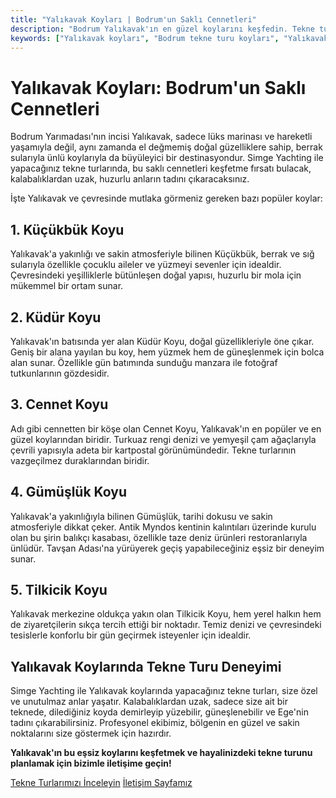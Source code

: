 ```yaml
---
title: "Yalıkavak Koyları | Bodrum'un Saklı Cennetleri"
description: "Bodrum Yalıkavak'ın en güzel koylarını keşfedin. Tekne turları için ideal, berrak sulara sahip bu koylar hakkında detaylı bilgiler ve fotoğraflar."
keywords: ["Yalıkavak koyları", "Bodrum tekne turu koyları", "Yalıkavak yüzme koyları", "Bodrum saklı koylar", "Yalıkavak gezilecek yerler"]
---
```


# Yalıkavak Koyları: Bodrum'un Saklı Cennetleri

Bodrum Yarımadası'nın incisi Yalıkavak, sadece lüks marinası ve hareketli yaşamıyla değil, aynı zamanda el değmemiş doğal güzelliklere sahip, berrak sularıyla ünlü koylarıyla da büyüleyici bir destinasyondur. Simge Yachting ile yapacağınız tekne turlarında, bu saklı cennetleri keşfetme fırsatı bulacak, kalabalıklardan uzak, huzurlu anların tadını çıkaracaksınız.

İşte Yalıkavak ve çevresinde mutlaka görmeniz gereken bazı popüler koylar:

## 1. Küçükbük Koyu

Yalıkavak'a yakınlığı ve sakin atmosferiyle bilinen Küçükbük, berrak ve sığ sularıyla özellikle çocuklu aileler ve yüzmeyi sevenler için idealdir. Çevresindeki yeşilliklerle bütünleşen doğal yapısı, huzurlu bir mola için mükemmel bir ortam sunar.

## 2. Küdür Koyu

Yalıkavak'ın batısında yer alan Küdür Koyu, doğal güzellikleriyle öne çıkar. Geniş bir alana yayılan bu koy, hem yüzmek hem de güneşlenmek için bolca alan sunar. Özellikle gün batımında sunduğu manzara ile fotoğraf tutkunlarının gözdesidir.

## 3. Cennet Koyu

Adı gibi cennetten bir köşe olan Cennet Koyu, Yalıkavak'ın en popüler ve en güzel koylarından biridir. Turkuaz rengi denizi ve yemyeşil çam ağaçlarıyla çevrili yapısıyla adeta bir kartpostal görünümündedir. Tekne turlarının vazgeçilmez duraklarından biridir.

## 4. Gümüşlük Koyu

Yalıkavak'a yakınlığıyla bilinen Gümüşlük, tarihi dokusu ve sakin atmosferiyle dikkat çeker. Antik Myndos kentinin kalıntıları üzerinde kurulu olan bu şirin balıkçı kasabası, özellikle taze deniz ürünleri restoranlarıyla ünlüdür. Tavşan Adası'na yürüyerek geçiş yapabileceğiniz eşsiz bir deneyim sunar.

## 5. Tilkicik Koyu

Yalıkavak merkezine oldukça yakın olan Tilkicik Koyu, hem yerel halkın hem de ziyaretçilerin sıkça tercih ettiği bir noktadır. Temiz denizi ve çevresindeki tesislerle konforlu bir gün geçirmek isteyenler için idealdir.

## Yalıkavak Koylarında Tekne Turu Deneyimi

Simge Yachting ile Yalıkavak koylarında yapacağınız tekne turları, size özel ve unutulmaz anlar yaşatır. Kalabalıklardan uzak, sadece size ait bir teknede, dilediğiniz koyda demirleyip yüzebilir, güneşlenebilir ve Ege'nin tadını çıkarabilirsiniz. Profesyonel ekibimiz, bölgenin en güzel ve sakin noktalarını size göstermek için hazırdır.

**Yalıkavak'ın bu eşsiz koylarını keşfetmek ve hayalinizdeki tekne turunu planlamak için bizimle iletişime geçin!**

[Tekne Turlarımızı İnceleyin](/tekne-turlari)
[İletişim Sayfamız](/iletisim)